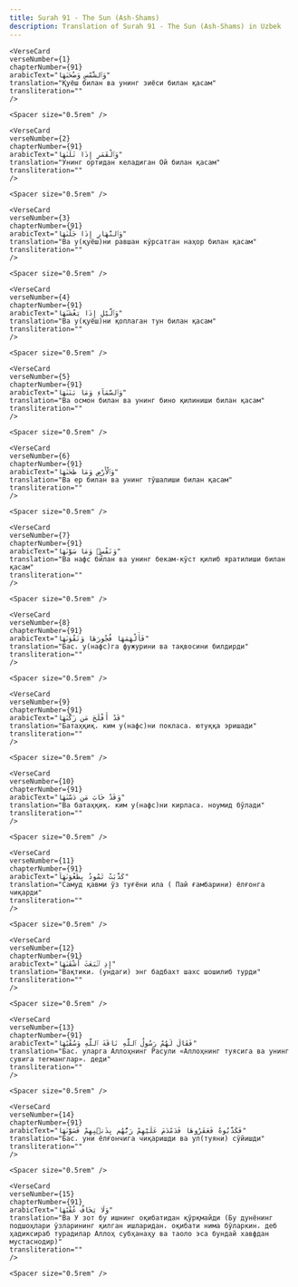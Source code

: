 ```yaml
---
title: Surah 91 - The Sun (Ash-Shams)  
description: Translation of Surah 91 - The Sun (Ash-Shams) in Uzbek
---
```







    <VerseCard 
    verseNumber={1}
    chapterNumber={91}
    arabicText="وَٱلشَّمْسِ وَضُحَىٰهَا"
    translation="Қуёш билан ва унинг зиёси билан қасам"
    transliteration=""
    />

    <Spacer size="0.5rem" />
                
    <VerseCard 
    verseNumber={2}
    chapterNumber={91}
    arabicText="وَٱلْقَمَرِ إِذَا تَلَىٰهَا"
    translation="Унинг ортидан келадиган Ой билан қасам"
    transliteration=""
    />

    <Spacer size="0.5rem" />
                
    <VerseCard 
    verseNumber={3}
    chapterNumber={91}
    arabicText="وَٱلنَّهَارِ إِذَا جَلَّىٰهَا"
    translation="Ва у(қуёш)ни равшан кўрсатган наҳор билан қасам"
    transliteration=""
    />

    <Spacer size="0.5rem" />
                
    <VerseCard 
    verseNumber={4}
    chapterNumber={91}
    arabicText="وَٱلَّيْلِ إِذَا يَغْشَىٰهَا"
    translation="Ва у(қуёш)ни қоплаган тун билан қасам"
    transliteration=""
    />

    <Spacer size="0.5rem" />
                
    <VerseCard 
    verseNumber={5}
    chapterNumber={91}
    arabicText="وَٱلسَّمَآءِ وَمَا بَنَىٰهَا"
    translation="Ва осмон билан ва унинг бино қилиниши билан қасам"
    transliteration=""
    />

    <Spacer size="0.5rem" />
                
    <VerseCard 
    verseNumber={6}
    chapterNumber={91}
    arabicText="وَٱلْأَرْضِ وَمَا طَحَىٰهَا"
    translation="Ва ер билан ва унинг тўшалиши билан қасам"
    transliteration=""
    />

    <Spacer size="0.5rem" />
                
    <VerseCard 
    verseNumber={7}
    chapterNumber={91}
    arabicText="وَنَفْسٍۢ وَمَا سَوَّىٰهَا"
    translation="Ва нафс билан ва унинг бекам-кўст қилиб яратилиши билан қасам"
    transliteration=""
    />

    <Spacer size="0.5rem" />
                
    <VerseCard 
    verseNumber={8}
    chapterNumber={91}
    arabicText="فَأَلْهَمَهَا فُجُورَهَا وَتَقْوَىٰهَا"
    translation="Бас، у(нафс)га фужурини ва тақвосини билдирди"
    transliteration=""
    />

    <Spacer size="0.5rem" />
                
    <VerseCard 
    verseNumber={9}
    chapterNumber={91}
    arabicText="قَدْ أَفْلَحَ مَن زَكَّىٰهَا"
    translation="Батаҳқиқ، ким у(нафс)ни покласа، ютуққа эришади"
    transliteration=""
    />

    <Spacer size="0.5rem" />
                
    <VerseCard 
    verseNumber={10}
    chapterNumber={91}
    arabicText="وَقَدْ خَابَ مَن دَسَّىٰهَا"
    translation="Ва батаҳқиқ، ким у(нафс)ни кирласа، ноумид бўлади"
    transliteration=""
    />

    <Spacer size="0.5rem" />
                
    <VerseCard 
    verseNumber={11}
    chapterNumber={91}
    arabicText="كَذَّبَتْ ثَمُودُ بِطَغْوَىٰهَآ"
    translation="Самуд қавми ўз туғёни ила ( Пай ғамбарини) ёлғонга чиқарди"
    transliteration=""
    />

    <Spacer size="0.5rem" />
                
    <VerseCard 
    verseNumber={12}
    chapterNumber={91}
    arabicText="إِذِ ٱنۢبَعَثَ أَشْقَىٰهَا"
    translation="Вақтики، (ундаги) энг бадбахт шахс шошилиб турди"
    transliteration=""
    />

    <Spacer size="0.5rem" />
                
    <VerseCard 
    verseNumber={13}
    chapterNumber={91}
    arabicText="فَقَالَ لَهُمْ رَسُولُ ٱللَّهِ نَاقَةَ ٱللَّهِ وَسُقْيَٰهَا"
    translation="Бас، уларга Аллоҳнинг Расули «Аллоҳнинг туясига ва унинг сувига тегманглар»، деди"
    transliteration=""
    />

    <Spacer size="0.5rem" />
                
    <VerseCard 
    verseNumber={14}
    chapterNumber={91}
    arabicText="فَكَذَّبُوهُ فَعَقَرُوهَا فَدَمْدَمَ عَلَيْهِمْ رَبُّهُم بِذَنۢبِهِمْ فَسَوَّىٰهَا"
    translation="Бас، уни ёлғончига чиқаришди ва ул(туяни) сўйишди"
    transliteration=""
    />

    <Spacer size="0.5rem" />
                
    <VerseCard 
    verseNumber={15}
    chapterNumber={91}
    arabicText="وَلَا يَخَافُ عُقْبَٰهَا"
    translation="Ва У зот бу ишнинг оқибатидан қўрқмайди (Бу дунёнинг подшоҳлари ўзларининг қилган ишларидан، оқибати нима бўларкин، деб ҳадиксираб турадилар Аллоҳ субҳанаҳу ва таоло эса бундай хавфдан мустаснодир)"
    transliteration=""
    />

    <Spacer size="0.5rem" />
                
